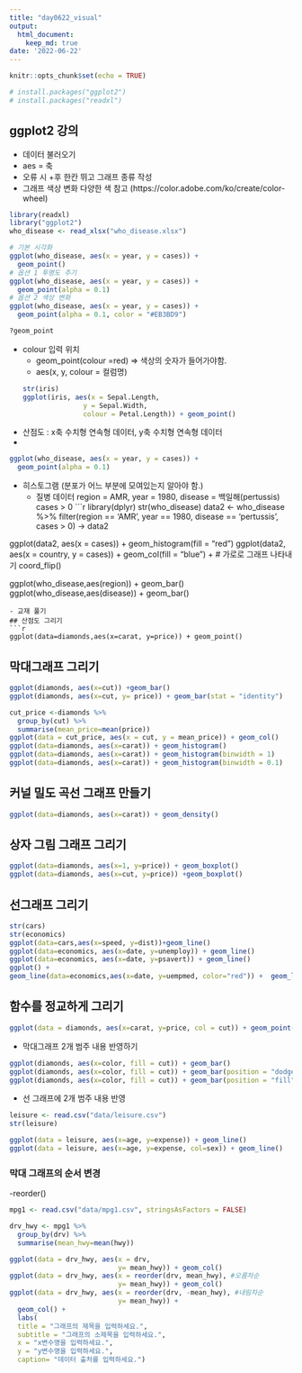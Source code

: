 ```yaml
---
title: "day0622_visual"
output:
  html_document:
    keep_md: true
date: '2022-06-22'
---
```


```r
knitr::opts_chunk$set(echo = TRUE)
```


```r
# install.packages("ggplot2")
# install.packages("readxl")
```
## ggplot2 강의
- 데이터 불러오기
- aes = 축
- 오류 시 +후 한칸 뛰고 그래프 종류 작성
- 그래프 색상 변화 다양한 색 참고 (https://color.adobe.com/ko/create/color-wheel)
```r
library(readxl)
library("ggplot2")
who_disease <- read_xlsx("who_disease.xlsx")

# 기본 시각화
ggplot(who_disease, aes(x = year, y = cases)) +
  geom_point()
# 옵션 1 투명도 주기
ggplot(who_disease, aes(x = year, y = cases)) +
  geom_point(alpha = 0.1)
# 옵션 2 색상 변화
ggplot(who_disease, aes(x = year, y = cases)) +
  geom_point(alpha = 0.1, color = "#EB3BD9")

?geom_point
```
- colour 입력 위치
  + geom_point(colour =red) => 색상의 숫자가 들어가야함.
  + aes(x, y, colour = 컬럼명)
```r
str(iris)
ggplot(iris, aes(x = Sepal.Length, 
                 y = Sepal.Width,
                 colour = Petal.Length)) + geom_point()
```

- 산점도 : x축 수치형 연속형 데이터, y축 수치형 연속형 데이터 
- 
```r
ggplot(who_disease, aes(x = year, y = cases)) +
  geom_point(alpha = 0.1)
```
- 히스토그램 (분포가 어느 부분에 모여있는지 알아야 함.)
  + 질병 데이터 region = AMR, year = 1980, disease = 백일해(pertussis)
    cases > 0
```r
library(dplyr)
str(who_disease)
data2 <- who_disease %>% 
  filter(region == 'AMR',
         year == 1980,
         disease == 'pertussis',
         cases > 0) -> data2

ggplot(data2, aes(x = cases)) + 
  geom_histogram(fill = "red")
ggplot(data2, aes(x = country, y = cases)) + 
  geom_col(fill = "blue") +
  # 가로로 그래프 나타내기
  coord_flip()

ggplot(who_disease,aes(region)) +
  geom_bar()
ggplot(who_disease,aes(disease)) +
  geom_bar()
```
- 교재 풀기
## 산점도 그리기
```r
ggplot(data=diamonds,aes(x=carat, y=price)) + geom_point()
```
## 막대그래프 그리기
```r
ggplot(diamonds, aes(x=cut)) +geom_bar()
ggplot(diamonds, aes(x=cut, y= price)) + geom_bar(stat = "identity")

cut_price <-diamonds %>%
  group_by(cut) %>% 
  summarise(mean_price=mean(price))
ggplot(data = cut_price, aes(x = cut, y = mean_price)) + geom_col()
ggplot(data=diamonds, aes(x=carat)) + geom_histogram()
ggplot(data=diamonds, aes(x=carat)) + geom_histogram(binwidth = 1)
ggplot(data=diamonds, aes(x=carat)) + geom_histogram(binwidth = 0.1)
```
## 커널 밀도 곡선 그래프 만들기
```r
ggplot(data=diamonds, aes(x=carat)) + geom_density()
```
## 상자 그림 그래프 그리기
```r
ggplot(data=diamonds, aes(x=1, y=price)) + geom_boxplot()
ggplot(data=diamonds, aes(x=cut, y=price)) +geom_boxplot()
```
## 선그래프 그리기
```r
str(cars)
str(economics)
ggplot(data=cars,aes(x=speed, y=dist))+geom_line()
ggplot(data=economics, aes(x=date, y=unemploy)) + geom_line()
ggplot(data=economics, aes(x=date, y=psavert)) + geom_line()
ggplot() + 
geom_line(data=economics,aes(x=date, y=uempmed, color="red")) +  geom_line(data=economics, aes(x=date, y=psavert))
```

## 함수를 정교하게 그리기
```r
ggplot(data = diamonds, aes(x=carat, y=price, col = cut)) + geom_point()
```

- 막대그래프 2개 범주 내용 반영하기
```r
ggplot(diamonds, aes(x=color, fill = cut)) + geom_bar()
ggplot(diamonds, aes(x=color, fill = cut)) + geom_bar(position = "dodge")
ggplot(diamonds, aes(x=color, fill = cut)) + geom_bar(position = "fill")
```

- 선 그래프에 2개 범주 내용 반영
```r
leisure <- read.csv("data/leisure.csv")
str(leisure)
```
```r
ggplot(data = leisure, aes(x=age, y=expense)) + geom_line()
ggplot(data = leisure, aes(x=age, y=expense, col=sex)) + geom_line()
```
### 막대 그래프의 순서 변경
-reorder()
```r
mpg1 <- read.csv("data/mpg1.csv", stringsAsFactors = FALSE)

drv_hwy <- mpg1 %>% 
  group_by(drv) %>% 
  summarise(mean_hwy=mean(hwy))
```
```r
ggplot(data = drv_hwy, aes(x = drv, 
                           y= mean_hwy)) + geom_col()
ggplot(data = drv_hwy, aes(x = reorder(drv, mean_hwy), #오름차순
                           y= mean_hwy)) + geom_col()
ggplot(data = drv_hwy, aes(x = reorder(drv, -mean_hwy), #내림차순
                           y= mean_hwy)) + 
  geom_col() + 
  labs(
  title = "그래프의 제목을 입력하세요.",
  subtitle = "그래프의 소제목을 입력하세요.",
  x = "x변수명을 입력하세요.",
  y = "y변수명을 입력하세요.",
  caption= "데이터 출처를 입력하세요.")
```

